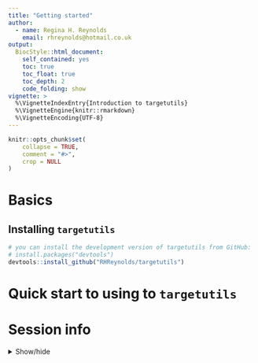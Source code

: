 ```yaml
---
title: "Getting started"
author: 
  - name: Regina H. Reynolds
    email: rhreynolds@hotmail.co.uk
output: 
  BiocStyle::html_document:
    self_contained: yes
    toc: true
    toc_float: true
    toc_depth: 2
    code_folding: show
vignette: >
  %\VignetteIndexEntry{Introduction to targetutils}
  %\VignetteEngine{knitr::rmarkdown}
  %\VignetteEncoding{UTF-8}  
---
```


```r
knitr::opts_chunk$set(
    collapse = TRUE,
    comment = "#>",
    crop = NULL
)
```

# Basics

## Installing `targetutils`

```r
# you can install the development version of targetutils from GitHub:
# install.packages("devtools")
devtools::install_github("RHReynolds/targetutils")
```

# Quick start to using to `targetutils`

# Session info

<details>
  <summary>Show/hide</summary>
```r
library("sessioninfo")
options(width = 120)
session_info()
```
</details> 

